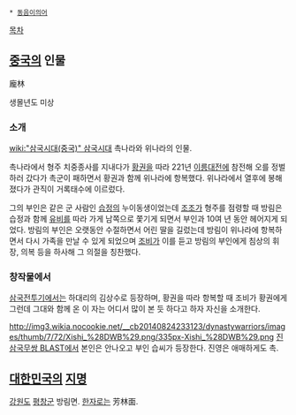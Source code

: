 * [[동음이의어]]

[[목차]]
== [[중국]]의 인물 ==
龐林

생몰년도 미상

=== 소개 ===
[[wiki:"삼국시대(중국)" 삼국시대]] 촉나라와 위나라의 인물.

촉나라에서 형주 치중종사를 지내다가 [[황권]]을 따라 221년 [[이릉대전]]에 참전해 오를 정벌하러 갔다가 촉군이 패하면서 황권과 함께 위나라에 항복했다. 위나라에서 열후에 봉해졌다가 관직이 거록태수에 이르렀다.

그의 부인은 같은 군 사람인 [[습정]]의 누이동생이었는데 [[조조]]가 형주를 점령할 때 방림은 습정과 함께 [[유비]]를 따라 가게 남쪽으로 쫓기게 되면서 부인과 10여 년 동안 헤어지게 되었다. 방림의 부인은 오랫동안 수절하면서 어린 딸을 길렀는데 방림이 위나라에 항복하면서 다시 가족을 만날 수 있게 되었으며 [[조비]]가 이를 듣고 방림의 부인에게 침상의 휘장, 의복 등을 하사해 그 의절을 칭찬했다.

=== 창작물에서 ===
[[삼국전투기]]에서는 하대리의 김상수로 등장하며, 황권을 따라 항복할 때 조비가 황권에게 그런데 그대와 함께 온 이 자는 어디서 많이 본 듯 하다고 하자 자신을 소개한다.

http://img3.wikia.nocookie.net/__cb20140824233123/dynastywarriors/images/thumb/7/72/Xishi_%28DWB%29.png/335px-Xishi_%28DWB%29.png
[[진삼국무쌍 BLAST]]에서 본인은 안나오고 부인 습씨가 등장한다. 진영은 애매하게도 촉. 

== [[대한민국]]의 [[지명]] ==
[[강원도]] [[평창]]군 방림면. [[한자]]로는 芳林面.
